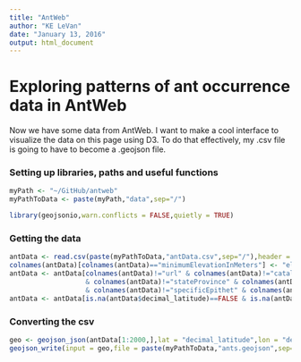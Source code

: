 ```yaml
---
title: "AntWeb"
author: "KE LeVan"
date: "January 13, 2016"
output: html_document
---
```


# Exploring patterns of ant occurrence data in AntWeb
Now we have some data from AntWeb. I want to make a cool interface to visualize the data on this page using D3. To do that effectively, my .csv file is going to have to become a .geojson file.

### Setting up libraries, paths and useful functions
```r
myPath <- "~/GitHub/antweb"
myPathToData <- paste(myPath,"data",sep="/")

library(geojsonio,warn.conflicts = FALSE,quietly = TRUE)
```

### Getting the data
```r
antData <- read.csv(paste(myPathToData,"antData.csv",sep="/"),header = TRUE,stringsAsFactors = FALSE)
colnames(antData)[colnames(antData)=="minimumElevationInMeters"] <- "elevation"
antData <- antData[colnames(antData)!="url" & colnames(antData)!="catalogNumber" & colnames(antData)!="typeStatus" 
                   & colnames(antData)!="stateProvince" & colnames(antData)!="dateIdentified" 
                   & colnames(antData)!="specificEpithet" & colnames(antData)!="geojson.type"]
antData <- antData[is.na(antData$decimal_latitude)==FALSE & is.na(antData$decimal_longitude)==FALSE,]

```

### Converting the csv
```r
geo <- geojson_json(antData[1:2000,],lat = "decimal_latitude",lon = "decimal_longitude")
geojson_write(input = geo,file = paste(myPathToData,"ants.geojson",sep="/"))
```
